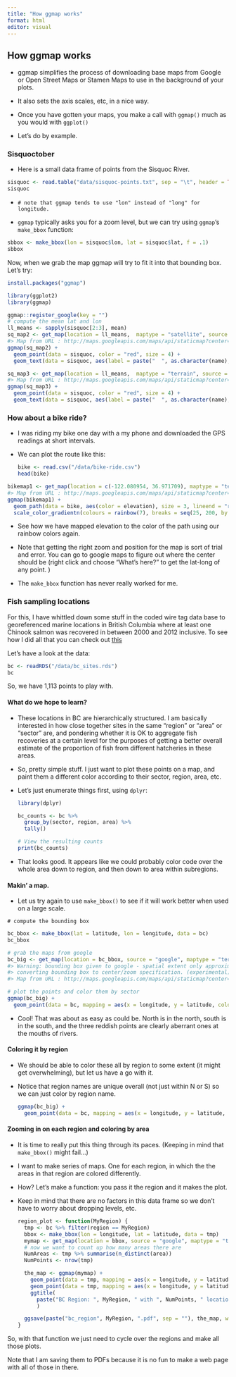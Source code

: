 ```yaml
---
title: "How ggmap works"
format: html
editor: visual
---
```


## How ggmap works

-   ggmap simplifies the process of downloading base maps from Google or Open Street Maps or Stamen Maps to use in the background of your plots.

-   It also sets the axis scales, etc, in a nice way.

-   Once you have gotten your maps, you make a call with `ggmap()` much as you would with `ggplot()`

-   Let's do by example.

### Sisquoctober

-   Here is a small data frame of points from the Sisquoc River.

```r
sisquoc <- read.table("data/sisquoc-points.txt", sep = "\t", header = TRUE)
sisquoc
```

-   

    ```         
    # note that ggmap tends to use "lon" instead of "long" for longitude.
    ```

-   `ggmap` typically asks you for a zoom level, but we can try using `ggmap`'s `make_bbox` function:

```r
sbbox <- make_bbox(lon = sisquoc$lon, lat = sisquoc$lat, f = .1)
sbbox
```

Now, when we grab the map ggmap will try to fit it into that bounding box. Let's try:

```r
install.packages("ggmap")
```

```r
library(ggplot2)
library(ggmap)
```

```r
ggmap::register_google(key = "")
# compute the mean lat and lon
ll_means <- sapply(sisquoc[2:3], mean)
sq_map2 <- get_map(location = ll_means,  maptype = "satellite", source = "google", zoom = 15)
#> Map from URL : http://maps.googleapis.com/maps/api/staticmap?center=34.753117,-119.751324&zoom=15&size=640x640&scale=2&maptype=satellite&language=en-EN&sensor=false
ggmap(sq_map2) + 
  geom_point(data = sisquoc, color = "red", size = 4) +
  geom_text(data = sisquoc, aes(label = paste("  ", as.character(name), sep="")), angle = 60, hjust = 0, color = "yellow")

```

```r
sq_map3 <- get_map(location = ll_means,  maptype = "terrain", source = "google", zoom = 15)
#> Map from URL : http://maps.googleapis.com/maps/api/staticmap?center=34.753117,-119.751324&zoom=15&size=640x640&scale=2&maptype=terrain&language=en-EN&sensor=false
ggmap(sq_map3) + 
  geom_point(data = sisquoc, color = "red", size = 4) +
  geom_text(data = sisquoc, aes(label = paste("  ", as.character(name), sep="")), angle = 60, hjust = 0, color = "yellow")
```

### How about a bike ride?

-   I was riding my bike one day with a my phone and downloaded the GPS readings at short intervals.

-   We can plot the route like this:

    ```r
    bike <- read.csv("/data/bike-ride.csv")
    head(bike)

    ```

```r
bikemap1 <- get_map(location = c(-122.080954, 36.971709), maptype = "terrain", source = "google", zoom = 13)
#> Map from URL : http://maps.googleapis.com/maps/api/staticmap?center=36.971709,-122.080954&zoom=14&size=640x640&scale=2&maptype=terrain&language=en-EN&sensor=false
ggmap(bikemap1) + 
  geom_path(data = bike, aes(color = elevation), size = 3, lineend = "round") + 
  scale_color_gradientn(colours = rainbow(7), breaks = seq(25, 200, by = 25))
```

-   See how we have mapped elevation to the color of the path using our rainbow colors again.

-   Note that getting the right zoom and position for the map is sort of trial and error. You can go to google maps to figure out where the center should be (right click and choose "What's here?" to get the lat-long of any point. )

-   The `make_bbox` function has never really worked for me.

### Fish sampling locations

For this, I have whittled down some stuff in the coded wire tag data base to georeferenced marine locations in British Columbia where at least one Chinook salmon was recovered in between 2000 and 2012 inclusive. To see how I did all that you can check out [this](https://github.com/eriqande/pbt-feasibility/blob/4ea2fc960f74f66b5ec3a11c107cdc52bfb346dc/Rmd/02-02-explore-recovery-and-catch-sample-data.Rmd#looking-at-locations-of-location-codes)

Let's have a look at the data:

```r
bc <- readRDS("/data/bc_sites.rds")
bc
```

So, we have 1,113 points to play with.

#### What do we hope to learn?

-   These locations in BC are hierarchically structured. I am basically interested in how close together sites in the same "region" or "area" or "sector" are, and pondering whether it is OK to aggregate fish recoveries at a certain level for the purposes of getting a better overall estimate of the proportion of fish from different hatcheries in these areas.

-   So, pretty simple stuff. I just want to plot these points on a map, and paint them a different color according to their sector, region, area, etc.

-   Let's just enumerate things first, using `dplyr`:

    ```r
    library(dplyr)

    bc_counts <- bc %>%
      group_by(sector, region, area) %>%
      tally()

    # View the resulting counts
    print(bc_counts)

    ```

<!-- -->

-   That looks good. It appears like we could probably color code over the whole area down to region, and then down to area within subregions.

#### Makin' a map.

-   Let us try again to use `make_bbox()` to see if it will work better when used on a large scale.

```         
# compute the bounding box
```

```r
bc_bbox <- make_bbox(lat = latitude, lon = longitude, data = bc)
bc_bbox
```

```r
# grab the maps from google
bc_big <- get_map(location = bc_bbox, source = "google", maptype = "terrain")
#> Warning: bounding box given to google - spatial extent only approximate.
#> converting bounding box to center/zoom specification. (experimental)
#> Map from URL : http://maps.googleapis.com/maps/api/staticmap?center=51.86665,-127.98475&zoom=6&size=640x640&scale=2&maptype=terrain&language=en-EN&sensor=false

# plot the points and color them by sector
ggmap(bc_big) + 
  geom_point(data = bc, mapping = aes(x = longitude, y = latitude, color = sector))
```

-   Cool! That was about as easy as could be. North is in the north, south is in the south, and the three reddish points are clearly aberrant ones at the mouths of rivers.

#### Coloring it by region

-   We should be able to color these all by region to some extent (it might get overwhelming), but let us have a go with it.

-   Notice that region names are unique overall (not just within N or S) so we can just color by region name.

    ```r
    ggmap(bc_big) + 
      geom_point(data = bc, mapping = aes(x = longitude, y = latitude, color = region))
    ```

#### Zooming in on each region and coloring by area

-   It is time to really put this thing through its paces. (Keeping in mind that `make_bbox()` might fail...)

-   I want to make series of maps. One for each region, in which the the areas in that region are colored differently.

-   How? Let's make a function: you pass it the region and it makes the plot.

-   Keep in mind that there are no factors in this data frame so we don't have to worry about dropping levels, etc.

    ```r
    region_plot <- function(MyRegion) {
      tmp <- bc %>% filter(region == MyRegion)
      bbox <- make_bbox(lon = longitude, lat = latitude, data = tmp)
      mymap <- get_map(location = bbox, source = "google", maptype = "terrain")
      # now we want to count up how many areas there are
      NumAreas <- tmp %>% summarise(n_distinct(area))
      NumPoints <- nrow(tmp)
      
      the_map <- ggmap(mymap) +
        geom_point(data = tmp, mapping = aes(x = longitude, y = latitude), size = 4, color = "black") +
        geom_point(data = tmp, mapping = aes(x = longitude, y = latitude, color = area), size = 3) +
        ggtitle(
          paste("BC Region: ", MyRegion, " with ", NumPoints, " locations in ", NumAreas, " area(s)", sep = "")
          )

      ggsave(paste("bc_region", MyRegion, ".pdf", sep = ""), the_map, width = 9, height = 9)
    }
    ```

So, with that function we just need to cycle over the regions and make all those plots.

Note that I am saving them to PDFs because it is no fun to make a web page with all of those in there.
